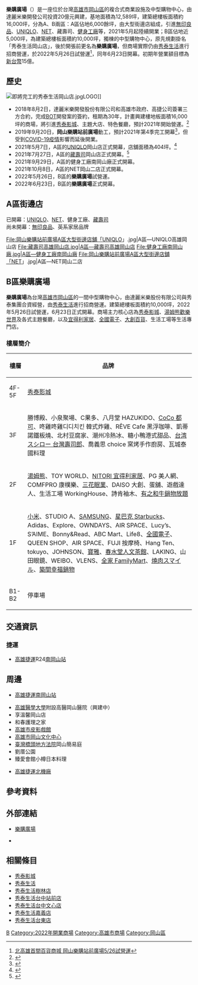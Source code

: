{{Shopping Bazaar Information
| company_name       = 樂購廣場
| official_company_name = 
| company_name_en    = 
| company_logo       =
| company_slogan     = 
| abbreviated_name   =
| open_date          = 2022年5月26日
| closing_date       =
| country            =  
| location           = {{TWN}}[[高雄市|高雄市]][[岡山區|岡山區]]捷安路1巷2號
| zip_code           = 
| telephone_no       = +886-7-626-0858#9
| floors             = 地上5層、地下2層（B區商場）
| floor_area         = 16,000坪（A、B區合計）
| parking            =
| developer          = 達麗米樂開發股份有限公司
| key_people         =
| manager            = 達米秀商場股份有限公司（B區商場）
| major_shareholder  =
| num_employees      = 
| revenue            =
| accounting_period  = 
| parent             = 
| publictransit      = {{rint|tw|kmrt}}[[高雄捷運|高雄捷運]]<br />{{高捷紅線}}R24[[南岡山站|南岡山站]]{{捷運出入口|1}}
| homepage           = https://www.damishow.com.tw/
| footnotes          =
}}
{{Infobox Company  
| company_name       = 達麗米樂開發股份有限公司
| company_name_en    = 
| company_type       = [[股份有限公司|股份有限公司]]
| company_logo       =  
| company_slogan     = 
| foundation         = 2017年5月2日
| traded_as          = 非上市
| location           = {{ROC-TW}}<br>[[臺北市|臺北市]][[中山區_(臺北市)|中山區]]建國北路1段96號10樓
| locations          = 1
| area_served        = [[臺灣|臺灣]]
| local_code_name            = 	TW
| local_code            = 	52667928
| key_people         = 董事長：謝岱杰
| major_shareholder  = 達麗建設事業股份有限公司<br />田米樂國際投資控股有限公司
| revenue            = 
| industry           = [[不動產業|不動產業]]
| products           = 不動產投資開發、不動產租賃
| capital            = [[新台幣|新台幣]]405,000,000 元
| owner              = 
| homepage           = 
}}

'''樂購廣場'''（{{lang|en|'''Lovego Plaza'''}}）是一座位於台灣[[高雄市|高雄市]][[岡山區|岡山區]]的複合式商業設施及中型購物中心，由達麗米樂開發公司投資20億元興建，基地面積為12,589坪，建築總樓板面積約16,000坪，分為A、B兩區：A區佔地6,000餘坪，由大型街邊店組成，引進[[無印良品|無印良品]]、[[UNIQLO|UNIQLO]]、[[NET_(品牌)|NET]]、藏壽司、[[健身工廠|健身工廠]]等，2021年5月起陸續開業；B區佔地近5,000坪，為建築總樓板面積約10,000坪，獨棟的中型購物中心，原先規劃掛名「秀泰生活岡山店」，後於開張前更名為'''樂購廣場'''，但商場實際仍由[[秀泰生活|秀泰生活]]進行招商營運，於2022年5月26日試營運<ref>[https://ec.ltn.com.tw/article/breakingnews/3937038 北高雄首間百貨商城 岡山樂購站前廣場5/26試營運]</ref>，同年6月23日開幕。初期年營業額目標為[[新台幣|新台幣]]15億。

== 歷史 ==
[[File:即將完工的秀泰生活岡山店.jpg|right]]LOGO]]        

*2018年8月2日，達麗米樂開發股份有限公司和高雄市政府、高捷公司簽署三方合約，完成[[BOT模式|BOT]]開發案的簽約，租期為30年，計畫興建樓地板面積16,000坪的商場，將引進[[秀泰影城|秀泰影城]]、主題大店、特色餐廳，預計2021年開始營運。<ref>{{cite news |author=陳俊廷 |url=https://www.peoplenews.tw/news/4b11f70e-7ba1-4ab6-a271-c97835fed41f |title=高捷北機廠開發《完成最後拼圖》達麗米樂 投資二十億 打造複合式商場 |date=2018-08-02 |publisher=民報 |accessdate=2021-01-01 |archive-date=2018-08-03 |archive-url=https://web.archive.org/web/20180803114535/http://www.peoplenews.tw/news/4b11f70e-7ba1-4ab6-a271-c97835fed41f |dead-url=no }}</ref>
*2019年9月20日，'''岡山樂購站前廣場'''動工，預計2021年第4季完工開幕<ref>{{cite news|author=林耀文 |url=https://estate.ltn.com.tw/article/8265 |title=達麗米樂R24站複合影城商場動土 「岡山樂購站前廣場」可望帶動房市 |publisher=自由時報|date=2019-09-20|accessdate =2021-01-01}}</ref>，但受到[[COVID-19疫情|COVID-19疫情]]影響而延後開業。
*2021年5月7日，A區的[[UNIQLO|UNIQLO]]岡山店正式開幕，店舖面積為404坪。<ref>{{cite news |author=陳建宇 |url=https://house.ettoday.net/news/1976458 |title=看好岡山87期發展潛力　Uniqlo搶頭香進駐 |date=2021-05-07 |publisher=ETtoday房產雲 |accessdate=2021-05-07 |archive-date=2021-05-12 |archive-url=https://web.archive.org/web/20210512182703/https://house.ettoday.net/news/1976458 |dead-url=no }}</ref>
*2021年7月27日，A區的[[藏壽司|藏壽司]]岡山店正式開幕。<ref>{{cite news |author=黃士原 |url=https://travel.ettoday.net/article/2040132.htm |title=配合地方政府！藏壽司7／27起開放內用　高雄岡山店同日開幕 |date=2021-07-26 |publisher=ETtoday旅遊雲 |accessdate=2021-09-20 |archive-date=2021-09-21 |archive-url=https://web.archive.org/web/20210921093627/https://travel.ettoday.net/article/2040132.htm |dead-url=no }}</ref>
*2021年9月29日，A區的健身工廠南岡山廠正式開幕。
*2021年10月8日，A區的NET岡山二店正式開幕。
*2022年5月26日，B區的'''樂購廣場'''試營運。
*2022年6月23日，B區的'''樂購廣場'''正式開幕。

== A區街邊店 ==

已開幕：[[UNIQLO|UNIQLO]]、[[NET_(品牌)|NET]]、健身工廠、[[藏壽司|藏壽司]]<br>尚未開幕：[[無印良品|無印良品]]、英系家居品牌
<gallery>
File:岡山樂購站前廣場A區大型街邊店舖「UNIQLO」.jpg|A區—UNIQLO高雄岡山店
File:藏壽司高雄岡山店.jpg|A區—藏壽司高雄岡山店
File:健身工廠南岡山廠.jpg|A區—健身工廠南岡山廠
File:岡山樂購站前廣場A區大型街邊店舖「NET」.jpg|A區—NET岡山二店
</gallery>

== B區樂購廣場 ==
{{Infobox Company  
| company_name       = 達米秀商場股份有限公司
| company_name_en    = 
| company_type       = [[股份有限公司|股份有限公司]]
| company_logo       =  
| company_slogan     = 
| image              = 
| image_caption      = 
| foundation         = 2019年2月1日
| traded_as          = 非上市
| location           = {{ROC-TW}}<br>[[臺北市|臺北市]][[中山區_(臺北市)|中山區]]建國北路1段96號10樓
| locations          = 1
| area_served        = [[臺灣|臺灣]]
| local_code_name    = 	TW
| local_code         = 	52667928
| key_people         = 董事長：謝岱杰
| major_shareholder  = 達麗米樂開發股份有限公司<br />派帝娜實業股份有限公司
| revenue            = 
| industry           = 百貨公司業
| products           = 百貨公司商品服務
| capital            = [[新台幣|新台幣]]25,000,000 元
| owner              = 
| homepage           = 
}}

'''樂購廣場'''為台灣[[高雄市|高雄市]][[岡山區|岡山區]]的一間中型購物中心，由達麗米樂股份有限公司與秀泰集團合資經營，由[[秀泰生活|秀泰生活]]進行招商營運。建築總樓板面積約10,000坪，2022年5月26日試營運，6月23日正式開幕。商場主力核心店為[[秀泰影城|秀泰影城]]、[[湯姆熊歡樂世界|湯姆熊歡樂世界]]及各式主題餐廳，以及[[宜得利家居|宜得利家居]]、[[全國電子|全國電子]]、[[大創百貨|大創百貨]]、生活工場等生活專門店。

=== 樓層簡介 ===
{| class="wikitable"
|-
! 樓層 || 品牌
|-
|4F-5F
|[[秀泰影城|秀泰影城]]
|-
| 3F || 勝博殿、小泉聚場、C果多、八月堂 HAZUKIDO、[[CoCo都可|CoCo 都可]]、咚雞咚雞디디치킨 韓式炸雞、RÊVE Cafe 黑浮咖啡、凱蒂諾鐵板燒、北村豆腐家、潮州冷熱冰、糖小鴨港式甜品、[[壽司郎|台湾スシロー 台灣壽司郎]]、喬義思 choice 窯烤手作廚房、瓦城泰國料理
|-
| 2F || [[湯姆熊歡樂世界|湯姆熊]]、TOY WORLD、[[宜得利|NITORI 宜得利家居]]、PG 美人網、COMFPRO 康樸樂、[[台灣三花棉製業|三花眠業]]、DAISO 大創、蛋舖、遊戲達人、生活工場 WorkingHouse、詩肯袖木、[[築間餐飲集團|有之和牛鍋物放題]]
|-
| 1F || [[小米集團|小米]]、STUDIO A、[[三星集团|SAMSUNG]]、[[星巴克|星巴克 Starbucks]]、Adidas、Explore、OWNDAYS、AIR SPACE、Lucy’s、S’AIME、Bonny&Read、ABC Mart、Life8、[[全國電子|全國電子]]、QUEEN SHOP、AIR SPACE、FUJI 按摩椅、Hang Ten、tokuyo、JOHNSON、[[寶雅|寶雅]]、[[春水堂人文茶館|春水堂人文茶館]]、LAKING、山田眼鏡、WEIBO、VLENS、[[FamilyMart|全家 FamilyMart]]、[[築間餐飲集團|燒肉スマイル]]、[[築間幸福鍋物|築間幸福鍋物]]
|-
| B1-B2 || 停車場
|}

==交通資訊==
=== 捷運 ===
*{{rint|tw|kmrt}}[[高雄捷運|高雄捷運]]{{高捷紅線}}R24[[南岡山站|南岡山站]]

==周邊==
*{{rint|tw|kmrt}}[[高雄捷運|高雄捷運]]{{高捷紅線}}[[南岡山站|南岡山站]]
*[[高雄醫學大學|高雄醫學大學]]附設高醫岡山醫院（興建中）
*享溫馨岡山店
*和春護理之家
*[[高雄市皮影戲館|高雄市皮影戲館]]
*[[高雄市岡山文化中心|高雄市岡山文化中心]]
*[[臺灣橋頭地方法院|臺灣橋頭地方法院]]岡山簡易庭
*劉厝公園
*臻愛會館小樽日本料理
*{{rint|tw|kmrt}}[[高雄捷運|高雄捷運]][[北機廠_(高雄)|北機廠]]

==參考資料==
{{Reflist}}

==外部連結==
*{{zh-tw}}[https://www.damishow.com.tw/ 樂購廣場]
*{{zh-tw}}{{Facebook|lovego.plaza|樂購廣場}}

== 相關條目 ==
*[[秀泰影城|秀泰影城]]
*[[秀泰生活|秀泰生活]]
*[[秀泰生活樹林店|秀泰生活樹林店]]
*[[秀泰生活台中站前店|秀泰生活台中站前店]]
*[[秀泰生活台中文心店|秀泰生活台中文心店]]
*[[秀泰生活嘉義店|秀泰生活嘉義店]]
*[[秀泰生活台東店|秀泰生活台東店]]

{{台灣購物中心}}

[[Category:台灣購物中心|B]]
[[Category:2022年開業商場|Category:2022年開業商場]]
[[Category:高雄市商場|Category:高雄市商場]]
[[Category:岡山區|Category:岡山區]]